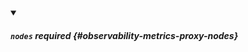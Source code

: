 


<details className="config-field" data-expandable="true" open>
<summary>

##### `nodes` <span className="config-field-required" data-required="false">required</span> <span className="config-field-type"></span> <span className="config-field-default"></span> <span className="config-field-enum"></span> {#observability-metrics-proxy-nodes}



</summary>

<PartialNodesreference />


</details>
